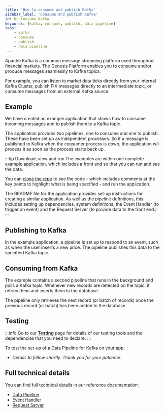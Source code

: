 ```yaml
---
title: 'How to consume and publish Kafka'
sidebar_label: 'Consume and publish Kafka'
id: ht-consume-kafka
keywords: [kafka, consume, publish, data pipeline]
tags:
    - kafka
    - consume
    - publish
    - data pipeline
---
```



Apache Kafka is a common message streaming platform used throughout financial markets. The Genesis Platform enables you to consume and/or produce messages seamlessly to Kafka topics. 

For example, you can listen to market data ticks directly from your internal Kafka Cluster, publish FIX messages directly to an intermediate topic, or consume messages from an external Kafka source.

## Example
We have created an example application that shows how to consume incoming messages and to publish them to a Kafka topic.

The application provides two pipelines, one to consume and one to publish. These have been set up as independent processes. So if a message is published to Kafka when the consumer process is down, the application will process it as soon as the process starts back up.

:::tip Download, view and run
The examples are within one complete example application, which includes a front end so that you can run and see the data.

You can [clone the repo](https://github.com/genesiscommunitysuccess/howto-csv-ingress/tree/main) to see the code - which includes comments at the key points to highlight what is being specified - and run the application.

The README file for the application provides set-up instructions for creating a similar application. As well as the pipeline definitions, this includes setting up dependencies, system definitions, the Event Handler (to trigger an event) and the Request Server (to provide data to the front end.)
:::

## Publishing to Kafka
In the example application, a pipeline is set up to respond to an event, such as when the user inserts a new price. The pipeline publishes this data to the specified Kafka topic.

## Consuming from Kafka
The example contains a second pipeline that runs in the background and polls a Kafka topic. Whenever new records are detected on the topic, it retries them and inserts them to the database.

The pipeline only retrieves the next record (or batch of records) once the previous record (or batch) has been added to the database.

## Testing

:::info
Go to our [**Testing**](/how-to/ht-prepare-test/) page for details of our testing tools and the dependencies that you need to declare.
:::

To test the set-up of a Data Pipeline for Kafka on your app:

- *Details to follow shortly. Thank you for your patience.*

## Full technical details
You can find full technical details in our reference documentation:

- [Data Pipeline](/server/data-pipelines/introduction)
- [Event Handler](/server/event-handler/introduction/)
- [Request Server](/server/request-server/introduction/)

